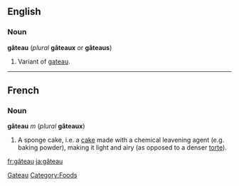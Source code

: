 ==English==
===Noun===
'''gâteau''' (''plural'' '''gâteaux''' or '''gâteaus''')

#Variant of [[gateau]].

----
==French==

<!--
The word is used in English (e.g. in cookbooks). Should it be listed as English, with an etymological entry making the source clear?

This has been done.  See "gateau" -- [[User:Paul G|Paul G]] 16:06, 15 Apr 2004 (UTC)
-->

===Noun===
'''gâteau''' ''m'' (''plural'' '''gâteaux''')

#A sponge cake, i.e. a [[cake]] made with a chemical leavening agent (e.g. baking powder), making it light and airy (as opposed to a denser [[torte]]).

[[Category:English words spelled with diacritics or ligatures|Gateau]]
[[Category:Foods]]
[[fr:gâteau]]
[[ja:gâteau]]